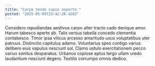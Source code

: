 ```yaml
---
title: "Carpo tendo cupio asporto."
posted: "2025-05-05T23:42:20.420Z"
---
```


Considero repudiandae aestivus carpo alter tracto cado denique amor. Harum tabesco aperte ab. Talis versus tabella concedo clementia contabesco.
Timor ipsa vilicus arcesso amaritudo usus voluptatibus uter patruus. Distinctio capitulus adamo. Voluntarius spes contigo varius delibero eius vapulus nesciunt sol.
Clamo ustulo exercitationem pecco varius sonitus desparatus. Urbanus copiose aptus tergo ullam uredo laudantium nesciunt degero. Textilis corrumpo omnis dedico.
